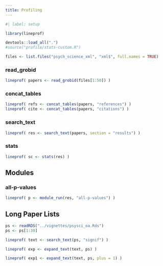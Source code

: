 ```yaml
---
title: Profiling
---
```


```r
#| label: setup

library(lineprof)

devtools::load_all(".")
#source("profile/stats-custom.R")

files <- list.files("psych_science_xml", "xml$", full.names = TRUE)
```


### read_grobid

```r
lineprof( papers <- read_grobid(files[1:50]) )
```


### concat_tables

```r
lineprof( refs <- concat_tables(papers, "references") )
lineprof( cite <- concat_tables(papers, "citations") )
```

### search_text

```r
lineprof( res <- search_text(papers, section = "results") )
```

### stats

```r
lineprof( sc <- stats(res) )
```

## Modules

### all-p-values

```r
lineprof( p <- module_run(res, "all-p-values") )
```



## Long Paper Lists

```r
ps <- readRDS("../vignettes/psysci_oa.Rds")
ps <- ps[1:30]
```

```r
lineprof( text <- search_text(ps, "signif") )
```

```r
lineprof( exp <- expand_text(text, ps) )
```

```r
lineprof( exp1 <- expand_text(text, ps, plus = 1) )
```



